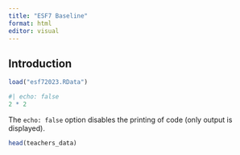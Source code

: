 ```yaml
---
title: "ESF7 Baseline"
format: html
editor: visual
---
```


## Introduction

```r
load("esf72023.RData")
```

```r
#| echo: false
2 * 2
```

The `echo: false` option disables the printing of code (only output is displayed).

```r

head(teachers_data)
```

